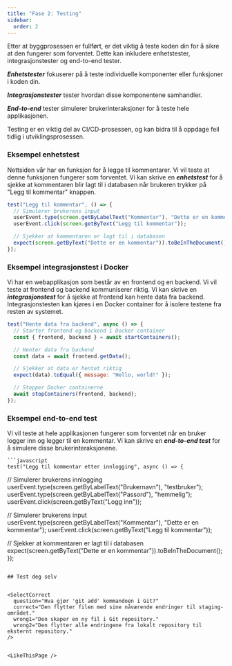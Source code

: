 ```yaml
---
title: "Fase 2: Testing"
sidebar:
  order: 2
---
```


Etter at byggprosessen er fullført, er det viktig å teste koden din for å sikre at den fungerer som forventet.
Dette kan inkludere enhetstester, integrasjonstester og end-to-end tester.

**_Enhetstester_** fokuserer på å teste individuelle komponenter eller funksjoner i koden din.

**_Integrasjonstester_** tester hvordan disse komponentene samhandler.

**_End-to-end_** tester simulerer brukerinteraksjoner for å teste hele applikasjonen.

Testing er en viktig del av CI/CD-prosessen, og kan bidra til å oppdage feil tidlig i utviklingsprosessen.

### Eksempel enhetstest

Nettsiden vår har en funksjon for å legge til kommentarer. Vi vil teste at denne funksjonen fungerer som forventet.
Vi kan skrive en **_enhetstest_** for å sjekke at kommentaren blir lagt til i databasen når brukeren trykker på "Legg til kommentar" knappen.

```javascript
test("Legg til kommentar", () => {
  // Simulerer brukerens input
  userEvent.type(screen.getByLabelText("Kommentar"), "Dette er en kommentar");
  userEvent.click(screen.getByText("Legg til kommentar"));

  // Sjekker at kommentaren er lagt til i databasen
  expect(screen.getByText("Dette er en kommentar")).toBeInTheDocument();
});
```

### Eksempel integrasjonstest i Docker

Vi har en webapplikasjon som består av en frontend og en backend. Vi vil teste at frontend og backend kommuniserer riktig.
Vi kan skrive en **_integrasjonstest_** for å sjekke at frontend kan hente data fra backend.
Integrasjonstesten kan kjøres i en Docker container for å isolere testene fra resten av systemet.

```javascript
test("Hente data fra backend", async () => {
  // Starter frontend og backend i Docker container
  const { frontend, backend } = await startContainers();

  // Henter data fra backend
  const data = await frontend.getData();

  // Sjekker at data er hentet riktig
  expect(data).toEqual({ message: "Hello, world!" });

  // Stopper Docker containerne
  await stopContainers(frontend, backend);
});
```

### Eksempel end-to-end test

Vi vil teste at hele applikasjonen fungerer som forventet når en bruker logger inn og legger til en kommentar.
Vi kan skrive en **_end-to-end test_** for å simulere disse brukerinteraksjonene.

    ```javascript
    test("Legg til kommentar etter innlogging", async () => {

// Simulerer brukerens innlogging
userEvent.type(screen.getByLabelText("Brukernavn"), "testbruker");
userEvent.type(screen.getByLabelText("Passord"), "hemmelig");
userEvent.click(screen.getByText("Logg inn"));

// Simulerer brukerens input
userEvent.type(screen.getByLabelText("Kommentar"), "Dette er en kommentar");
userEvent.click(screen.getByText("Legg til kommentar"));

// Sjekker at kommentaren er lagt til i databasen
expect(screen.getByText("Dette er en kommentar")).toBeInTheDocument();
});

```

## Test deg selv


<SelectCorrect
  question="Hva gjør 'git add' kommandoen i Git?"
  correct="Den flytter filen med sine nåværende endringer til staging-området."
  wrong1="Den skaper en ny fil i Git repository."
  wrong2="Den flytter alle endringene fra lokalt repository til eksternt repository."
/>


<LikeThisPage />
```

```

```
